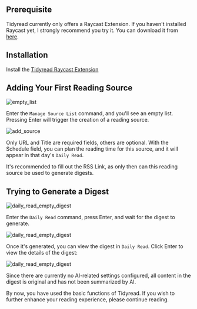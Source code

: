 
## Prerequisite

Tidyread currently only offers a Raycast Extension. If you haven't installed Raycast yet, I strongly recommend you try it. You can download it from [here](https://raycast.com/).

## Installation

Install the [Tidyread Raycast Extension](https://www.raycast.com/jaredliu233/tidyread---streamline-your-daily-reading)

## Adding Your First Reading Source

![empty_list](https://tidyread.s3.us-west-2.amazonaws.com/tidyread_empty_list.png)

Enter the `Manage Source List` command, and you'll see an empty list. Pressing Enter will trigger the creation of a reading source.

![add_source](https://tidyread.s3.us-west-2.amazonaws.com/tidyread_add_source.png)

Only URL and Title are required fields, others are optional.
With the Schedule field, you can plan the reading time for this source, and it will appear in that day's `Daily Read`.

<Callout type="info">
    It's recommended to fill out the RSS Link, as only then can this reading source be used to generate digests.
</Callout>

## Trying to Generate a Digest

![daily_read_empty_digest](https://tidyread.s3.us-west-2.amazonaws.com/daily_read_empty_digest.png)

Enter the `Daily Read` command, press Enter, and wait for the digest to generate.

![daily_read_empty_digest](https://tidyread.s3.us-west-2.amazonaws.com/daily_read_has_digest.png)

Once it's generated, you can view the digest in `Daily Read`. Click Enter to view the details of the digest:

![daily_read_empty_digest](https://tidyread.s3.us-west-2.amazonaws.com/todays_digest.png)

Since there are currently no AI-related settings configured, all content in the digest is original and has not been summarized by AI.

By now, you have used the basic functions of Tidyread. If you wish to further enhance your reading experience, please continue reading.
